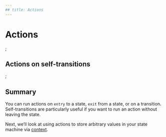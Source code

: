 ```yaml
---
## title: Actions
---
```


# Actions


<Actions />;

## Actions on self-transitions


<SelfTransitions />;

## Summary

You can run actions on `entry` to a state, `exit` from a state, or on a transition. Self-transitions are particularly useful if you want to run an action without leaving the state.

Next, we’ll look at using actions to store arbitrary values in your state machine via [context](/actions/context).
